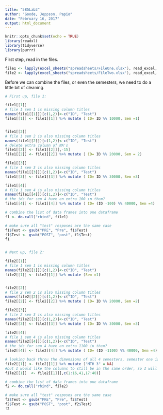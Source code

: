 ```yaml
---
title: "585Lab3"
author: "Goode, Jeppson, Papio"
date: "February 16, 2017"
output: html_document
---
```


```r
knitr::opts_chunk$set(echo = TRUE)
library(readxl)
library(tidyverse)
library(purrr)
```


First step, read in the files. 


```r
file1 <- lapply(excel_sheets("spreadsheets/FileOne.xlsx"), read_excel, path = "spreadsheets/FileOne.xlsx")
file2 <- lapply(excel_sheets("spreadsheets/FileTwo.xlsx"), read_excel, path = "spreadsheets/FileTwo.xlsx")

```

Before we can combine the files, or even the semesters, we need to do a little bit of cleaning.

```r
# First up, file 1:

file1[[1]]
# file 1 sem 1 is missing column titles
names(file1[[1]])[c(1,2)]<-c("ID", "Test")
file1[[1]] <- file1[[1]] %>% mutate ( ID= ID %% 10000, Sem =1)


file1[[2]]
# file 1 sem 2 is also missing column titles
names(file1[[2]])[c(1,2)]<-c("ID", "Test")
# delete extra column of NA's
file1[[2]] <- file1[[2]][,-15]
file1[[2]] <- file1[[2]] %>% mutate ( ID= ID %% 20000, Sem = 2)

file1[[3]]
# file 1 sem 3 is also missing column titles
names(file1[[3]])[c(1,2)]<-c("ID", "Test")
file1[[3]] <- file1[[3]] %>% mutate ( ID= ID %% 30000, Sem =3)

file1[[4]]
# file 1 sem 4 is also missing column titles
names(file1[[4]])[c(1,2)]<-c("ID", "Test")
# the ids for sem 4 have an extra 100 in them?
file1[[4]] <- file1[[4]] %>% mutate ( ID= (ID -100) %% 40000, Sem =4)

# combine the list of data frames into one dataframe
f1 <- do.call("rbind", file1)

# make sure all "test" resposes are the same case
f1$Test <- gsub("PRE", "Pre", f1$Test)
f1$Test <- gsub("POST", "post", f1$Test)
f1



```

```r
# Next up, file 2:

file2[[1]]
# file 1 sem 1 is missing column titles
names(file2[[1]])[c(1,2)]<-c("ID", "Test")
file2[[1]] <- file2[[1]] %>% mutate (Sem =1)


file2[[2]]
# file 2 sem 2 is also missing column titles
names(file2[[2]])[c(1,2)]<-c("ID", "Test")
file2[[2]] <- file2[[2]] %>% mutate ( ID= ID %% 20000, Sem =2)

file2[[3]]
# file 2 sem 3 is also missing column titles
names(file2[[3]])[c(1,2)]<-c("ID", "Test")
file2[[3]] <- file2[[3]] %>% mutate ( ID= ID %% 30000, Sem =3)

file2[[4]]
# file 1 sem 4 is also missing column titles
names(file2[[4]])[c(1,2)]<-c("ID", "Test")
# the ids for sem 4 have an extra 1100 in them?
file2[[4]] <- file2[[4]] %>% mutate ( ID= (ID -1100) %% 40000, Sem =4)

# looking back throu the dimensions of all 4 semesters, semester one is missing the column "MTH 3", so we'll add in a column of NAS
file2[[1]] <- file2[[1]] %>% mutate ("MTH 3" = NA)
#but I would like the columns to still be in the same order, so I will rearrange them
file2[[1]]  <- file2[[1]][,c(1:16,41,17:40)]

# combine the list of data frames into one dataframe
f2 <- do.call("rbind", file2)

# make sure all "test" resposes are the same case
f2$Test <- gsub("PRE", "Pre", f2$Test)
f2$Test <- gsub("POST", "post", f2$Test)
f2



```
